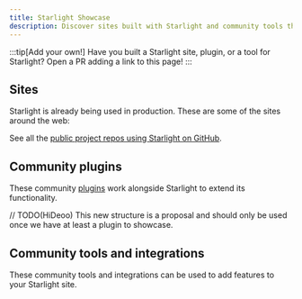 ```yaml
---
title: Starlight Showcase
description: Discover sites built with Starlight and community tools that extend Starlight!
---
```


:::tip[Add your own!]
Have you built a Starlight site, plugin, or a tool for Starlight?
Open a PR adding a link to this page!
:::

## Sites


Starlight is already being used in production. These are some of the sites around the web:

<ShowcaseSites />

See all the [public project repos using Starlight on GitHub](https://github.com/withastro/starlight/network/dependents).

## Community plugins

These community [plugins](/reference/configuration/#plugins) work alongside Starlight to extend its functionality.

// TODO(HiDeoo) This new structure is a proposal and should only be used once we have at least a plugin to showcase.

## Community tools and integrations


These community tools and integrations can be used to add features to your Starlight site.

<CardGrid>
	<LinkCard
		href="https://www.feelback.dev/blog/new-astro-starlight-integration/"
		title="FeelBack"
		description="Add a user feedback system to your docs pages."
	/>
	<LinkCard
		href="https://github.com/HiDeoo/starlight-blog"
		title="starlight-blog"
		description="Add a blog to your documentation site."
	/>
	<LinkCard
		href="https://github.com/HiDeoo/starlight-links-validator"
		title="starlight-links-validator"
		description="Check for broken links in your Starlight pages."
	/>
	<LinkCard
		href="https://github.com/HiDeoo/starlight-typedoc"
		title="starlight-typedoc"
		description="Generate Starlight pages from TypeScript using TypeDoc."
	/>
	<LinkCard
		href="https://github.com/HiDeoo/starlight-openapi"
		title="starlight-openapi"
		description="Create documentation pages from OpenAPI/Swagger specifications."
	/>
</CardGrid>
